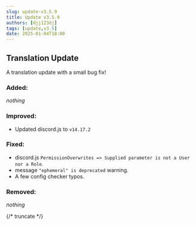```yaml
---
slug: update-v3.5.9
title: Update v3.5.9
authors: [djj123dj]
tags: [update,v3.5]
date: 2025-01-04T18:00
---
```


## Translation Update
A translation update with a small bug fix!

### <C color="green">Added:</C>
*nothing*

### <C color="yellow">Improved:</C>
- Updated discord.js to `v14.17.2`

### <C color="orange">Fixed:</C>
- discord.js `PermissionOverwrites => Supplied parameter is not a User nor a Role`.
- message `"ephemeral" is deprecated` warning.
- A few config checker typos.

### <C color="red">Removed:</C>
*nothing*

{/* truncate */}